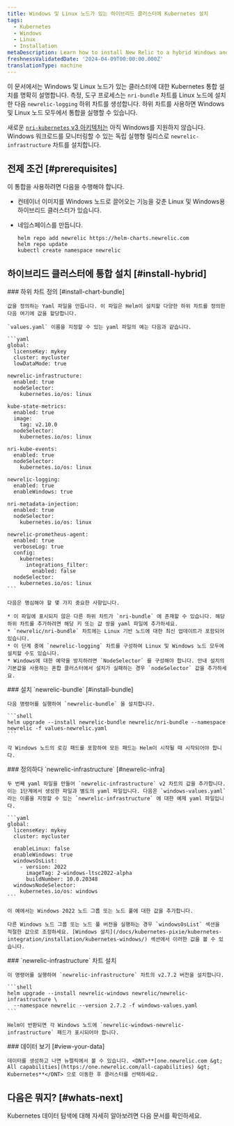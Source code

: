```yaml
---
title: Windows 및 Linux 노드가 있는 하이브리드 클러스터에 Kubernetes 설치
tags:
  - Kubernetes
  - Windows
  - Linux
  - Installation
metaDescription: Learn how to install New Relic to a hybrid Windows and Linux Kubernetes cluster.
freshnessValidatedDate: '2024-04-09T00:00:00.000Z'
translationType: machine
---
```


이 문서에서는 Windows 및 Linux 노드가 있는 클러스터에 대한 Kubernetes 통합 설치를 명확히 설명합니다. 측정, 도구 프로세스는 `nri-bundle` 차트를 Linux 노드에 설치한 다음 `newrelic-logging` 하위 차트를 생성합니다. 하위 차트를 사용하면 Windows 및 Linux 노드 모두에서 통합을 실행할 수 있습니다.

새로운 [`nri-kubernetes` v3 아키텍처는](/docs/kubernetes-pixie/kubernetes-integration/advanced-configuration/k8s-version2/changes-since-v3/) 아직 Windows를 지원하지 않습니다. Windows 워크로드를 모니터링할 수 있는 독립 실행형 릴리스로 `newrelic-infrastructure` 차트를 설치합니다.

## 전제 조건 [#prerequisites]

이 통합을 사용하려면 다음을 수행해야 합니다.

* 컨테이너 이미지를 Windows 노드로 끌어오는 기능을 갖춘 Linux 및 Windows용 하이브리드 클러스터가 있습니다.

* 네임스페이스를 만듭니다.

  ```shell
  helm repo add newrelic https://helm-charts.newrelic.com
  helm repo update
  kubectl create namespace newrelic
  ```

## 하이브리드 클러스터에 통합 설치 [#install-hybrid]

<Steps>
  <Step>
    ### 하위 차트 정의 [#install-chart-bundle]

    값을 정의하는 Yaml 파일을 만듭니다. 이 파일은 Helm이 설치할 다양한 하위 차트를 정의한 다음 여기에 값을 할당합니다.

    `values.yaml` 이름을 지정할 수 있는 yaml 파일의 예는 다음과 같습니다.

    ```yaml
    global:
      licenseKey: mykey
      cluster: mycluster
      lowDataMode: true

    newrelic-infrastructure:
      enabled: true
      nodeSelector:
        kubernetes.io/os: linux

    kube-state-metrics:
      enabled: true
      image:
        tag: v2.10.0
      nodeSelector:
        kubernetes.io/os: linux

    nri-kube-events:
      enabled: true
      nodeSelector:
        kubernetes.io/os: linux

    newrelic-logging:
      enabled: true
      enableWindows: true

    nri-metadata-injection:
      enabled: true
      nodeSelector:
        kubernetes.io/os: linux

    newrelic-prometheus-agent:
      enabled: true
      verboseLog: true
      config:
        kubernetes:
          integrations_filter:
            enabled: false
      nodeSelector:
        kubernetes.io/os: linux
    ```

    다음은 명심해야 할 몇 가지 중요한 사항입니다.

    * 이 파일에 표시되지 않은 다른 하위 차트가 `nri-bundle` 에 존재할 수 있습니다. 해당 하위 차트를 추가하려면 해당 키 또는 값 쌍을 yaml 파일에 추가하세요.
    * `newrelic/nri-bundle` 차트에는 Linux 기반 노드에 대한 최신 업데이트가 포함되어 있습니다.
    * 이 단계 중에 `newrelic-logging` 차트를 구성하여 Linux 및 Windows 노드 모두에 설치할 수도 있습니다.
    * Windows에 대한 예약을 방지하려면 `NodeSelector` 를 구성해야 합니다. 안내 설치의 기본값을 사용하는 혼합 클러스터에서 설치가 실패하는 경우 `nodeSelector` 값을 추가하세요.
  </Step>

  <Step>
    ### 설치 `newrelic-bundle` [#install-bundle]

    다음 명령어를 실행하여 `newrelic-bundle` 을 설치합니다.

    ```shell
    helm upgrade --install newrelic-bundle newrelic/nri-bundle --namespace newrelic -f values-newrelic.yaml
    ```

    각 Windows 노드의 로깅 패드를 포함하여 모든 패드는 Helm이 시작될 때 시작되어야 합니다.
  </Step>

  <Step>
    ### 정의하다 `newrelic-infrastructure` [#newrelic-infra]

    두 번째 yaml 파일을 만들어 `newrelic-infrastructure` v2 차트의 값을 추가합니다. 이는 1단계에서 생성한 파일과 별도의 yaml 파일입니다. 다음은 `windows-values.yaml` 라는 이름을 지정할 수 있는 `newrelic-infrastructure` 에 대한 예제 yaml 파일입니다.

    ```yaml
    global:
      licenseKey: mykey
      cluster: mycluster

      enableLinux: false
      enableWindows: true
      windowsOsList:
        - version: 2022
          imageTag: 2-windows-ltsc2022-alpha
          buildNumber: 10.0.20348
      windowsNodeSelector:
        kubernetes.io/os: windows
    ```

    이 예에서는 Windows 2022 노드 그룹 또는 노드 풀에 대한 값을 추가합니다.

    다른 Windows 노드 그룹 또는 노드 풀 버전을 실행하는 경우 `windowsOsList` 섹션을 적절한 값으로 조정하세요. [Windows 설치](/docs/kubernetes-pixie/kubernetes-integration/installation/kubernetes-windows/) 섹션에서 이러한 값을 볼 수 있습니다.
  </Step>

  <Step>
    ### `newrelic-infrastructure` 차트 설치

    이 명령어를 실행하여 `newrelic-infrastructure` 차트의 v2.7.2 버전을 설치합니다.

    ```shell
    helm upgrade --install newrelic-windows newrelic/newrelic-infrastructure \
      --namespace newrelic --version 2.7.2 -f windows-values.yaml
    ```

    Helm이 반환되면 각 Windows 노드에 `newrelic-windows-newrelic-infrastructure` 패드가 표시되어야 합니다.
  </Step>

  <Step>
    ### 데이터 보기 [#view-your-data]

    데이터를 생성하고 나면 뉴렐릭에서 볼 수 있습니다. <DNT>**[one.newrelic.com &gt; All capabilities](https://one.newrelic.com/all-capabilities) &gt; Kubernetes**</DNT> 으로 이동한 후 클러스터를 선택하세요.
  </Step>
</Steps>

## 다음은 뭐지? [#whats-next]

Kubernetes 데이터 탐색에 대해 자세히 알아보려면 다음 문서를 확인하세요.

<DocTiles>
  <DocTile title="Learn about Kubernetes cluster" path="/docs/kubernetes-pixie/kubernetes-integration/understand-use-data/kubernetes-cluster-explorer/" />

  <DocTile title="Query your Kubernetes data" path="/docs/kubernetes-pixie/kubernetes-integration/understand-use-data/kubernetes-cluster-explorer" />

  <DocTile title="Set alerts on Kubernetes" path="/docs/kubernetes-pixie/kubernetes-integration/installation/create-alerts" />
</DocTiles>